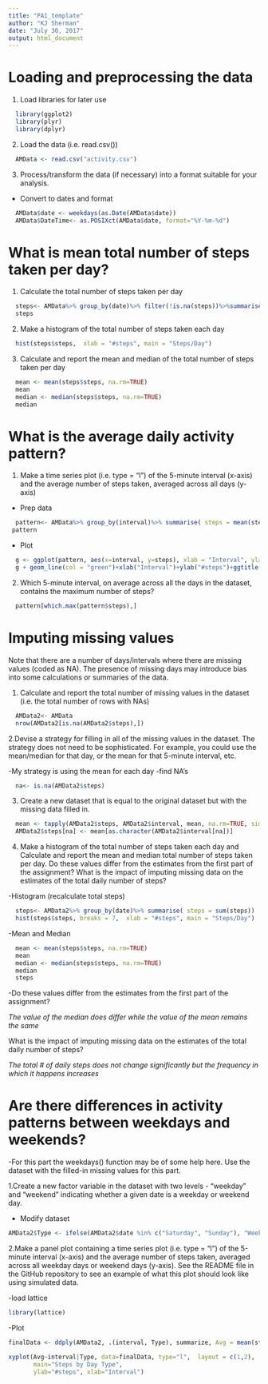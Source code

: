 ---
title: "PA1_template"
author: "KJ Sherman"
date: "July 30, 2017"
output: html_document
---

Loading and preprocessing the data
==================================

1. Load libraries for later use

```{r, echo=TRUE}
  library(ggplot2)
  library(plyr)
  library(dplyr)
```

2. Load the data (i.e. read.csv())


```{r, echo=TRUE}
  AMData <- read.csv("activity.csv")
```

3. Process/transform the data (if necessary) into a format suitable for your analysis.

- Convert to dates and format


```{r, echo=TRUE}
  AMData$date <- weekdays(as.Date(AMData$date))
  AMData$DateTime<- as.POSIXct(AMData$date, format="%Y-%m-%d")
```

What is mean total number of steps taken per day?
=================================================

1. Calculate the total number of steps taken per day
```{r, echo=TRUE}
  steps<- AMData%>% group_by(date)%>% filter(!is.na(steps))%>%summarise( steps = sum(steps, na.rm=TRUE))
  steps

```

2. Make a histogram of the total number of steps taken each day

```{r, echo=TRUE}
  hist(steps$steps,  xlab = "#steps", main = "Steps/Day")
```

3. Calculate and report the mean and median of the total number of steps taken per day

```{r, echo=TRUE}
  mean <- mean(steps$steps, na.rm=TRUE)
  mean
  median <- median(steps$steps, na.rm=TRUE)
  median
```

What is the average daily activity pattern?
===========================================

1. Make a time series plot (i.e. type = "l") of the 5-minute interval (x-axis) and the average number of steps taken, averaged across all days (y-axis)

- Prep data
```{r, echo=TRUE}
  pattern<- AMData%>% group_by(interval)%>% summarise( steps = mean(steps, na.rm=TRUE))
 pattern
```

- Plot
```{r, echo=TRUE}
  g <- ggplot(pattern, aes(x=interval, y=steps), xlab = "Interval", ylab="#steps")
  g + geom_line(col = "green")+xlab("Interval")+ylab("#steps")+ggtitle("Time Series of #steps")
```

2. Which 5-minute interval, on average across all the days in the dataset, contains the maximum number of steps?
```{r, echo=TRUE}
  pattern[which.max(pattern$steps),]
```

Imputing missing values
=======================
Note that there are a number of days/intervals where there are missing values (coded as NA). The presence of missing days may introduce bias into some calculations or summaries of the data.

1. Calculate and report the total number of missing values in the dataset (i.e. the total number of rows with NAs)
```{r, echo=TRUE}
  AMData2<- AMData
  nrow(AMData2[is.na(AMData2$steps),])
```

2.Devise a strategy for filling in all of the missing values in the dataset. The strategy does not need to be sophisticated. For example, you could use the mean/median for that day, or the mean for that 5-minute interval, etc.

-My strategy is using the mean for each day
-find NA's
```{r, echo=TRUE}
  na<- is.na(AMData2$steps)
```

3. Create a new dataset that is equal to the original dataset but with the missing data filled in.
```{r, echo=TRUE}
  mean <- tapply(AMData2$steps, AMData2$interval, mean, na.rm=TRUE, simplify = TRUE)
  AMData2$steps[na] <- mean[as.character(AMData2$interval[na])]
```

4. Make a histogram of the total number of steps taken each day and Calculate and report the mean and median total number of steps taken per day. Do these values differ from the estimates from the first part of the assignment? What is the impact of imputing missing data on the estimates of the total daily number of steps?

-Histogram (recalculate total steps)
```{r, echo=TRUE}
  steps<- AMData2%>% group_by(date)%>% summarise( steps = sum(steps))
  hist(steps$steps, breaks = 7,  xlab = "#steps", main = "Steps/Day")
```

-Mean and Median
```{r, echo=TRUE}
  mean <- mean(steps$steps, na.rm=TRUE)
  mean
  median <- median(steps$steps, na.rm=TRUE)
  median
  steps
```

-Do these values differ from the estimates from the first part of the assignment?

*The value of the median does differ while the value of the mean remains the same*

What is the impact of imputing missing data on the estimates of the total daily number of steps?

*The total # of daily steps does not change significantly but the frequency in which it happens increases*

Are there differences in activity patterns between weekdays and weekends?
=========================================================================

-For this part the weekdays() function may be of some help here. Use the dataset with the filled-in missing values for this part.

1.Create a new factor variable in the dataset with two levels - "weekday" and "weekend" indicating whether a given date is a weekday or weekend day.

- Modify dataset
```{r, echo=TRUE}

AMData2$Type <- ifelse(AMData2$date %in% c("Saturday", "Sunday"), "Weekend", "Weekday")
```

2.Make a panel plot containing a time series plot (i.e. type = "l") of the 5-minute interval (x-axis) and the average number of steps taken, averaged across all weekday days or weekend days (y-axis). See the README file in the GitHub repository to see an example of what this plot should look like using simulated data.

-load lattice

```{r, echo=TRUE}
library(lattice)
```


-Plot
```{r, echo=TRUE}

finalData <- ddply(AMData2, .(interval, Type), summarize, Avg = mean(steps))

xyplot(Avg~interval|Type, data=finalData, type="l",  layout = c(1,2),
       main="Steps by Day Type", 
       ylab="#steps", xlab="Interval")
``` 
